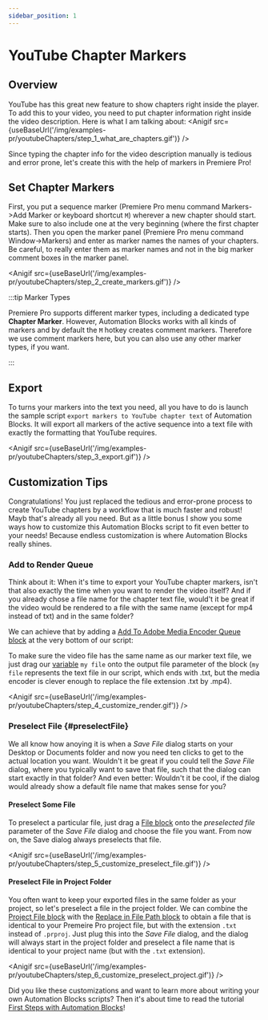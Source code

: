 ```yaml
---
sidebar_position: 1
---
```



# YouTube Chapter Markers

## Overview

YouTube has this great new feature to show chapters right inside the player. To add this to your video, you need to put chapter information right inside the video description. Here is what I am talking about:
<Anigif src={useBaseUrl('/img/examples-pr/youtubeChapters/step_1_what_are_chapters.gif')} />

Since typing the chapter info for the video description manually is tedious and error prone, let's create this with the help of markers in Premiere Pro!

## Set Chapter Markers

First, you put a sequence marker (Premiere Pro menu command Markers->Add Marker or keyboard shortcut `M`) wherever a new chapter should start. Make sure to also include one at the very beginning (where the first chapter starts). Then you open the marker panel (Premiere Pro menu command Window->Markers) and enter as marker names the names of your chapters. Be careful, to really enter them as marker names and not in the big marker comment boxes in the marker panel.

<Anigif src={useBaseUrl('/img/examples-pr/youtubeChapters/step_2_create_markers.gif')} />

:::tip Marker Types

Premiere Pro supports different marker types, including a dedicated type **Chapter Marker**. However, Automation Blocks works with all kinds of markers and by default the `M` hotkey creates comment markers. Therefore we use comment markers here, but you can also use any other marker types, if you want.

:::

## Export

To turns your markers into the text you need, all you have to do is launch the sample script `export markers to YouTube chapter text` of Automation Blocks. It will export all markers of the active sequence into a text file with exactly the formatting that YouTube requires.

<Anigif src={useBaseUrl('/img/examples-pr/youtubeChapters/step_3_export.gif')} />

## Customization Tips

Congratulations! You just replaced the tedious and error-prone process to create YouTube chapters by a workflow that is much faster and robust!
Mayb that's already all you need. But as a little bonus I show you some ways how to customize this Automation Blocks script to fit even better to your needs! Because endless customization is where Automation Blocks really shines.

### Add to Render Queue

Think about it: When it's time to export your YouTube chapter markers, isn't that also exactly the time when you want to render the video itself? And if you already chose a file name for the chapter text file, would't it be great if the video would be rendered to a file with the same name (except for mp4 instead of txt) and in the same folder?

We can achieve that by adding a [Add To Adobe Media Encoder Queue block](../block-reference/prRendering#block_media_encoder_render) at the very bottom of our script: 

<RetinaImg src="/img/examples-pr/youtubeChapters/customize_add_media_encoder.png" alt="preselect a file"/>

To make sure the video file has the same name as our marker text file, we just drag our [variable](../block-reference/variables.mdx) `my file` onto the output file parameter of the block (`my file` represents the text file in our script, which ends with .txt, but the media encoder is clever enough to replace the file extension .txt by .mp4).

<Anigif src={useBaseUrl('/img/examples-pr/youtubeChapters/step_4_customize_render.gif')} />

### Preselect File {#preselectFile}

We all know how anoying it is when a *Save File* dialog starts on your Desktop or Documents folder and now you need ten clicks to get to the actual location you want. Wouldn't it be great if you could tell the *Save File* dialog, where you typically want to save that file, such that the dialog can start exactly in that folder? And even better: Wouldn't it be cool, if the dialog would already show a default file name that makes sense for you?

#### Preselect Some File

<RetinaImg src="/img/examples-pr/youtubeChapters/customize_preselect_file.png" alt="preselect a file"/>

To preselect a particular file, just drag a [File block](../block-reference/files#block_extendscript_file) onto the *preselected file* parameter of the *Save File* dialog and choose the file you want. From now on, the Save dialog always preselects that file.

<Anigif src={useBaseUrl('/img/examples-pr/youtubeChapters/step_5_customize_preselect_file.gif')} />

#### Preselect File in Project Folder

<RetinaImg src="/img/examples-pr/youtubeChapters/customize_preselect_project.png" alt="preselect a file in project folder"/>

You often want to keep your exported files in the same folder as your project, so let's preselect a file in the project folder.
We can combine the [Project File block](../block-reference/prProject#block_pr_project_file) with the [Replace in File Path block](../block-reference/filesNameAndPath#block_extendscript_file_path_replace_part) to obtain a file that is identical to your Premeire Pro project file, but with the extension `.txt` instead of `.prproj`. Just plug this into the *Save File* dialog, and the dialog will always start in the project folder and preselect a file name that is identical to your project name (but with the `.txt` extension).

<Anigif src={useBaseUrl('/img/examples-pr/youtubeChapters/step_6_customize_preselect_project.gif')} />

Did you like these customizations and want to learn more about writing your own Automation Blocks scripts? Then it's about time to read the tutorial [First Steps with Automation Blocks](../tutorials-pr/firstSteps)!

